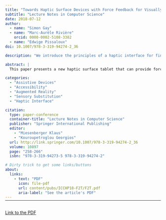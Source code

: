 ```yaml
---
title: "Towards Haptic Surface Devices with Force Feedback for Visually Impaired People"
subtitle: "Lecture Notes in Computer Science"
date: 2018-07-12
author:
  - name: "Simon Gay"
  - name: "Marc-Aurèle Rivière"
    orcid: 0000-0002-5108-3382
  - name: "Edwige Pissaloux"
doi: 10.1007/978-3-319-94274-2_36

description: "We introduce the principles of a haptic interface for finger-movement based exploration of image content through force-feedback"

abstract: |
  This paper presents a new haptic surface tablet that can provide force feedback to the user. Force feedback means that the device can react to the user's movements and apply a force against or in-line with these movements, according to the tactile properties of a displayed image. The device consists of a frame attached to a tactile tablet that generates a force feedback to user's finger when exploring the surface, providing haptic informations about the displayed image. The experimental results suggest the relevance of this tablet as an assistive device for visually impaired people in perceiving and understanding the content of a displayed image. Several potential applications are briefly presented.

categories:
  - "Assistive Devices"
  - "Accessibility"
  - "Augmented Reality"
  - "Sensory Substitution"
  - "Haptic Interface"

citation:
  type: paper-conference
  container-title: "Lecture Notes in Computer Science"
  publisher: "Springer International Publishing"
  editor:
    - "Miesenberger Klaus"
    - "Kouroupetroglou Georgios"
  url: http://link.springer.com/10.1007/978-3-319-94274-2_36
  volume: 10897
  page: "258-266"
  isbn: "978-3-319-94273-5 978-3-319-94274-2"

# Dirty trick to get some links/buttons
about:
  links:
    - text: "PDF"
      icon: file-pdf
      url: content/pubs/ICCHP18-F2T/F2T.pdf
      aria-label: "See the article's PDF"
---
```


<hr style="margin-bottom: 30px; margin-top: -12px">

<object data="F2T.pdf" type="application/pdf" width="100%" height="900">
  <p><a href="F2T.pdf">Link to the PDF</a></p>
</object>